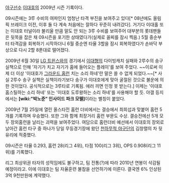 [[야구]]선수 [[이대호]]의 2009년 시즌 기록이다.

09시즌에는 3루 수비의 여파인지 엄청난 타격 부진을 보여주고 있다[* 08년에도 올림픽 브레이크 이전, 이후 둘 다 계속 처음에는 잘하다 꾸준히 내려갔다]. 거기다 이대홀 또는 이대호 터널이라 불리울 만큼 말도 안 되는 3루 수비를 보여주어 대부분의 롯데팬들은 뒷목을 잡은 채 09시즌을 포기한 상태였다가(실제로 꼴찌를 잠시 찍음.) 5월 중순부터 타격감을 회복하기 시작하더니 6월 중순엔 타율 3할을 잠시 회복하였다가 손바닥 부상으로 다시 2할 8푼대로 떨어졌다.

2009년 6월 30일 [[LG 트윈스]]와의 경기에서 [[이대형]]의 다이빙캐치 실패와 2루수의 송구 실책으로 인해 '자기가 치고 자기가 홈에 들어오는 플레이'를 보여 주었다. ~~이로써 이제 더 이상 '이대호가 [[그라운드 홈런]] 치는 소리 하네'란 말은 쓸 수 없게 되었다.~~[* 사실 2루수 송구 실책은 실책이라기보다 송구가 이대호에게 맞아 굴절된 것으로 불운에 의한 것이었다. 공식적으로는 3루타로 기록됨. 에러 끼면 인정 못 받는다.] 이제는 '이대호 홈스틸하는 소리 하네' 또는 '이대호 도루왕하는 소리 하네'를 사용해야 할 듯. 야갤 등지에서는 '''[wiki:"박노준" 인사이드 파크 모텔]'''이라는 별칭이 붙었다.

2009년 7월 25일에 열린 올스타전 홈런 더비에서는 결승에서 최희섭과 맞붙어 홈런 5개를 기록하며 우승했다. 또한 그와 함께 최장거리 홈런 부문도 수상. 결승전에선 5개 모두 장외홈런을 날리는 괴력을 보여주었다. 여담으로 홈런더비 예선에서 이대호의 장외로 날아간 홈런 타구 중 하나가 당일 무등경기장에 왔던 [[천하무적 야구단]]의 김창렬의 차 뒷유리에 적중했다.

09시즌은 타율 0.293, 홈런 28(리그 4위), 타점 100(리그 3위), OPS 0.908(리그 11위)를 기록했다.

리그 최상위권 타자의 성적임에도 불구하고, 팀 전통(?)에 따라 2010년 연봉이 삭감될 예정이라고. 이에 이대호는 팀 자율훈련 불참을 선언하기에 이른다. 결국엔 6% 인상된 3억 9천만원에 계약했다.
